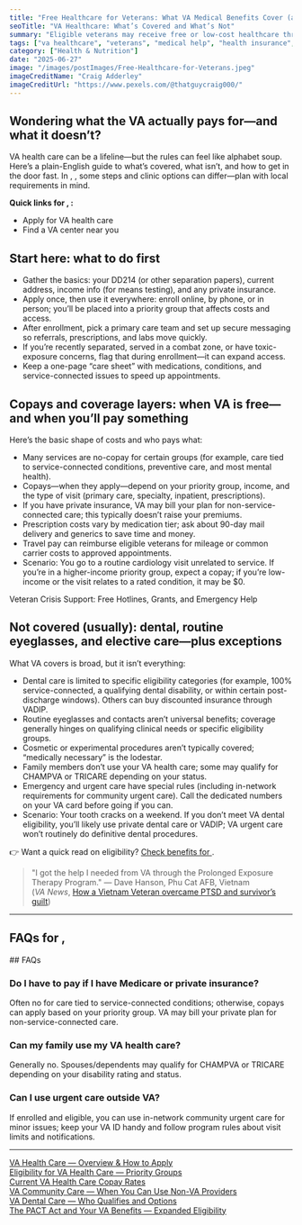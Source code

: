 ```yaml
---
title: "Free Healthcare for Veterans: What VA Medical Benefits Cover (and What They Don’t)"
seoTitle: "VA Healthcare: What’s Covered and What’s Not"
summary: "Eligible veterans may receive free or low-cost healthcare through the VA, including hospital care, mental health services, and prescriptions. Here’s how to qualify and enroll."
tags: ["va healthcare", "veterans", "medical help", "health insurance", "mental health"]
category: ["Health & Nutrition"]
date: "2025-06-27"
image: "/images/postImages/Free-Healthcare-for-Veterans.jpeg"
imageCreditName: "Craig Adderley"
imageCreditUrl: "https://www.pexels.com/@thatguycraig000/"
---
```


## Wondering what the VA actually pays for—and what it doesn’t?

VA health care can be a lifeline—but the rules can feel like alphabet soup. Here’s a plain-English guide to what’s covered, what isn’t, and how to get in the door fast. <IfLocation>In <City/>, <State/>, some steps and clinic options can differ—plan with local requirements in mind.</IfLocation>

<BenefitsCtaBanner focus="vaHealthcare" copy="Veterans: You may qualify for comprehensive VA medical care at little or no cost." />

<IfLocation>
<div className="not-prose my-12 p-4 rounded-xl border-[3px] bg-muted">
  <p className="mb-2"><strong>Quick links for <City/>, <State/>:</strong></p>
  <ul className="list-disc ml-5 space-y-1">
    <li><ResourceLink name="vaHealth" field="applyUrl" fallbackUrl="https://www.va.gov/health-care/apply/application">Apply for VA health care</ResourceLink></li>
    <li><ResourceLink name="va" field="contact" fallbackUrl="https://www.va.gov/find-locations/">Find a VA center near you</ResourceLink></li>
  </ul>
</div>
</IfLocation>

## Start here: what to do first

- Gather the basics: your DD214 (or other separation papers), current address, income info (for means testing), and any private insurance.
- Apply once, then use it everywhere: enroll online, by phone, or in person; you’ll be placed into a priority group that affects costs and access.
- After enrollment, pick a primary care team and set up secure messaging so referrals, prescriptions, and labs move quickly.
- If you’re recently separated, served in a combat zone, or have toxic-exposure concerns, flag that during enrollment—it can expand access.
- Keep a one-page “care sheet” with medications, conditions, and service-connected issues to speed up appointments.

## Copays and coverage layers: when VA is free—and when you’ll pay something

Here’s the basic shape of costs and who pays what:

- Many services are no-copay for certain groups (for example, care tied to service-connected conditions, preventive care, and most mental health).
- Copays—when they apply—depend on your priority group, income, and the type of visit (primary care, specialty, inpatient, prescriptions).
- If you have private insurance, VA may bill your plan for non-service-connected care; this typically doesn’t raise your premiums.
- Prescription costs vary by medication tier; ask about 90-day mail delivery and generics to save time and money.
- Travel pay can reimburse eligible veterans for mileage or common carrier costs to approved appointments.
- Scenario: You go to a routine cardiology visit unrelated to service. If you’re in a higher-income priority group, expect a copay; if you’re low-income or the visit relates to a rated condition, it may be $0.

<CrossLink href="./veteran-crisis-support-free-hotlines-grants-and-emergency-help">Veteran Crisis Support: Free Hotlines, Grants, and Emergency Help</CrossLink>

## Not covered (usually): dental, routine eyeglasses, and elective care—plus exceptions

What VA covers is broad, but it isn’t everything:

- Dental care is limited to specific eligibility categories (for example, 100% service-connected, a qualifying dental disability, or within certain post-discharge windows). Others can buy discounted insurance through VADIP.
- Routine eyeglasses and contacts aren’t universal benefits; coverage generally hinges on qualifying clinical needs or specific eligibility groups.
- Cosmetic or experimental procedures aren’t typically covered; “medically necessary” is the lodestar.
- Family members don’t use your VA health care; some may qualify for CHAMPVA or TRICARE depending on your status.
- Emergency and urgent care have special rules (including in-network requirements for community urgent care). Call the dedicated numbers on your VA card before going if you can.
- Scenario: Your tooth cracks on a weekend. If you don’t meet VA dental eligibility, you’ll likely use private dental care or VADIP; VA urgent care won’t routinely do definitive dental procedures.

<IfLocation>
<div className="mt-3">👉 Want a quick read on eligibility? <a href="/tools/check-benefits" className="underline">Check benefits for <City/></a>.</div>
</IfLocation>

> "I got the help I needed from VA through the Prolonged Exposure Therapy Program."
> — Dave Hanson, Phu Cat AFB, Vietnam  
(*VA News*, [How a Vietnam Veteran overcame PTSD and survivor’s guilt](https://news.va.gov/62341/air-force-veteran-david-hanson-get-help-need/))

---

<IfLocation>
  <h2>FAQs for <City/>, <State/></h2>
  <ResourceLink name="va" field="faqs" />
</IfLocation>

<IfNoLocation>
## FAQs

### Do I have to pay if I have Medicare or private insurance?
Often no for care tied to service-connected conditions; otherwise, copays can apply based on your priority group. VA may bill your private plan for non-service-connected care.

### Can my family use my VA health care?
Generally no. Spouses/dependents may qualify for CHAMPVA or TRICARE depending on your disability rating and status.

### Can I use urgent care outside VA?
If enrolled and eligible, you can use in-network community urgent care for minor issues; keep your VA ID handy and follow program rules about visit limits and notifications.

</IfNoLocation>

---

<div className="references">
<a href="https://www.va.gov/health-care/" target="_blank" rel="noopener noreferrer">VA Health Care — Overview & How to Apply</a><br />
<a href="https://www.va.gov/health-care/eligibility/" target="_blank" rel="noopener noreferrer">Eligibility for VA Health Care — Priority Groups</a><br />
<a href="https://www.va.gov/health-care/copay-rates/" target="_blank" rel="noopener noreferrer">Current VA Health Care Copay Rates</a><br />
<a href="https://www.va.gov/COMMUNITYCARE/" target="_blank" rel="noopener noreferrer">VA Community Care — When You Can Use Non-VA Providers</a><br />
<a href="https://www.va.gov/health-care/about-va-health-benefits/dental-care/" target="_blank" rel="noopener noreferrer">VA Dental Care — Who Qualifies and Options</a><br />
<a href="https://www.va.gov/resources/the-pact-act-and-your-va-benefits/" target="_blank" rel="noopener noreferrer">The PACT Act and Your VA Benefits — Expanded Eligibility</a><br />
</div>